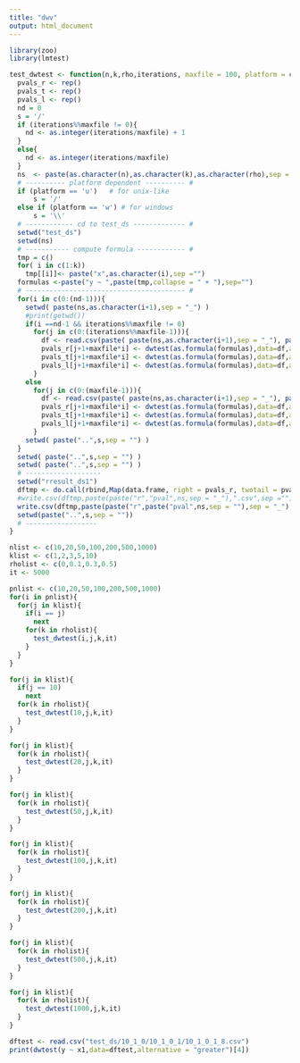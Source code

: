 ```yaml
---
title: "dwv"
output: html_document
---
```

```r
library(zoo)
library(lmtest)
```

```r
test_dwtest <- function(n,k,rho,iterations, maxfile = 100, platform = c("Unix","Windows")){
  pvals_r <- rep()
  pvals_t <- rep()
  pvals_l <- rep()
  nd = 0
  s = '/'
  if (iterations%%maxfile != 0){
    nd <- as.integer(iterations/maxfile) + 1
  }
  else{
    nd <- as.integer(iterations/maxfile)
  }
  ns  <- paste(as.character(n),as.character(k),as.character(rho),sep = "_") # n_k_rho
  # ---------- platform dependent ---------- #
  if (platform == 'u')   # for unix-like
      s = '/'
  else if (platform == 'w') # for windows
      s = '\\'
  # ------------ cd to test_ds ------------- #
  setwd("test_ds")
  setwd(ns)
  # ----------- compute formula ------------ #
  tmp = c()
  for( i in c(1:k))
    tmp[[i]]<- paste("x",as.character(i),sep ="")
  formulas <-paste("y ~ ",paste(tmp,collapse = " + "),sep="")
  # ---------------------------------------- #
  for(i in c(0:(nd-1))){
    setwd( paste(ns,as.character(i+1),sep = "_") )
    #print(getwd())
    if(i ==nd-1 && iterations%%maxfile != 0)
      for(j in c(0:(iterations%%maxfile-1))){
        df <- read.csv(paste( paste(ns,as.character(i+1),sep = "_"), paste("_",as.character(j+1+maxfile*i),sep = ""), ".csv",sep = ""))
        pvals_r[j+1+maxfile*i] <- dwtest(as.formula(formulas),data=df,alternative = "greater")[4]
        pvals_t[j+1+maxfile*i] <- dwtest(as.formula(formulas),data=df,alternative = "two.sided")[4]
        pvals_l[j+1+maxfile*i] <- dwtest(as.formula(formulas),data=df,alternative = "less")[4]
      }
    else
      for(j in c(0:(maxfile-1))){
        df <- read.csv(paste( paste(ns,as.character(i+1),sep = "_"), paste("_",as.character(j+1+maxfile*i),sep = ""), ".csv",sep = ""))
        pvals_r[j+1+maxfile*i] <- dwtest(as.formula(formulas),data=df,alternative = "greater")[4]
        pvals_t[j+1+maxfile*i] <- dwtest(as.formula(formulas),data=df,alternative = "two.sided")[4]
        pvals_l[j+1+maxfile*i] <- dwtest(as.formula(formulas),data=df,alternative = "less")[4]
      }
    setwd( paste("..",s,sep = "") )
  }
  setwd( paste("..",s,sep = "") )
  setwd( paste("..",s,sep = "") )
  # -------------------
  setwd("rresult_ds1")
  dftmp <- do.call(rbind,Map(data.frame, right = pvals_r, twotail = pvals_t, left = pvals_l))
  #write.csv(dftmp,paste(paste("r","pval",ns,sep = "_"),".csv",sep =""), row.names = FALSE)
  write.csv(dftmp,paste(paste("r",paste("pval",ns,sep = ""),sep = "_"),".csv",sep =""), row.names = FALSE)
  setwd(paste("..",s,sep = ""))
  # ------------------
}
```


```r
nlist <- c(10,20,50,100,200,500,1000)
klist <- c(1,2,3,5,10)
rholist <- c(0,0.1,0.3,0.5)
it <- 5000

```

```r
pnlist <- c(10,20,50,100,200,500,1000)
for(i in pnlist){
  for(j in klist){
    if(i == j)
      next
    for(k in rholist){
      test_dwtest(i,j,k,it)
    }
  }
}
```

```r
for(j in klist){
  if(j == 10)
    next
  for(k in rholist){
    test_dwtest(10,j,k,it)
  }
}
```

```r
for(j in klist){
  for(k in rholist){
    test_dwtest(20,j,k,it)
  }
}
```

```r
for(j in klist){
  for(k in rholist){
    test_dwtest(50,j,k,it)
  }
}
```

```r
for(j in klist){
  for(k in rholist){
    test_dwtest(100,j,k,it)
  }
}
```

```r
for(j in klist){
  for(k in rholist){
    test_dwtest(200,j,k,it)
  }
}
```

```r
for(j in klist){
  for(k in rholist){
    test_dwtest(500,j,k,it)
  }
}
```

```r
for(j in klist){
  for(k in rholist){
    test_dwtest(1000,j,k,it)
  }
}
```



```r
dftest <- read.csv("test_ds/10_1_0/10_1_0_1/10_1_0_1_8.csv")
print(dwtest(y ~ x1,data=dftest,alternative = "greater")[4])

```
